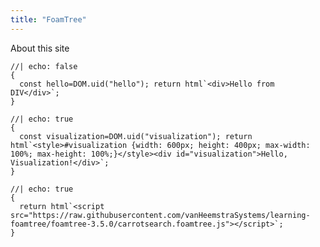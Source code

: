 ```yaml
---
title: "FoamTree"
---
```


About this site

```ojs
//| echo: false
{
  const hello=DOM.uid("hello"); return html`<div>Hello from DIV</div>`;
}
```

```ojs
//| echo: true
{
  const visualization=DOM.uid("visualization"); return html`<style>#visualization {width: 600px; height: 400px; max-width: 100%; max-height: 100%;}</style><div id="visualization">Hello, Visualization!</div>`;
} 
```

```ojs
//| echo: true
{
  return html`<script src="https://raw.githubusercontent.com/vanHeemstraSystems/learning-foamtree/foamtree-3.5.0/carrotsearch.foamtree.js"></script>`;
}
```
